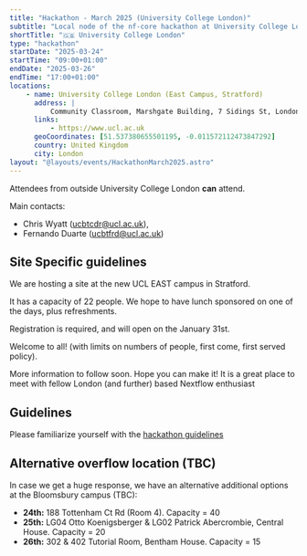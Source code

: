 ```yaml
---
title: "Hackathon - March 2025 (University College London)"
subtitle: "Local node of the nf-core hackathon at University College London, UK"
shortTitle: "🇬🇧 University College London"
type: "hackathon"
startDate: "2025-03-24"
startTime: "09:00+01:00"
endDate: "2025-03-26"
endTime: "17:00+01:00"
locations:
    - name: University College London (East Campus, Stratford)
      address: |
          Community Classroom, Marshgate Building, 7 Sidings St, London E20 2AE, UK
      links:
          - https://www.ucl.ac.uk
      geoCoordinates: [51.537380655501195, -0.011572112473847292]
      country: United Kingdom
      city: London
layout: "@layouts/events/HackathonMarch2025.astro"
---
```


Attendees from outside University College London **can** attend.

Main contacts:

- Chris Wyatt ([ucbtcdr@ucl.ac.uk](mailto:ucbtcdr@ucl.ac.uk)),
- Fernando Duarte ([ucbtfrd@ucl.ac.uk](mailto:ucbtfrd@ucl.ac.uk))

## Site Specific guidelines

We are hosting a site at the new UCL EAST campus in Stratford.

It has a capacity of 22 people. We hope to have lunch sponsored on one of the days, plus refreshments.

Registration is required, and will open on the January 31st.

Welcome to all!
(with limits on numbers of people, first come, first served policy).

More information to follow soon. Hope you can make it!
It is a great place to meet with fellow London (and further) based Nextflow enthusiast

## Guidelines

Please familiarize yourself with the [hackathon guidelines](https://nf-co.re/events/2025/hackathon-march-2025#in-person-local-sites)

## Alternative overflow location (TBC)

In case we get a huge response, we have an alternative additional options at the Bloomsbury campus (TBC):

- **24th:** 188 Tottenham Ct Rd (Room 4). Capacity = 40
- **25th:** LG04 Otto Koenigsberger & LG02 Patrick Abercrombie, Central House. Capacity = 20
- **26th:** 302 & 402 Tutorial Room, Bentham House. Capacity = 15
